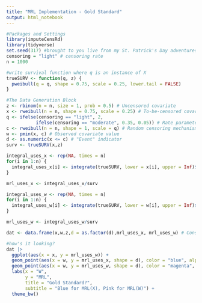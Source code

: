 ```yaml
---
title: "MRL Implementation - Gold Standard"
output: html_notebook
---
```


```r
#Packages and Settings
library(imputeCensRd)
library(tidyverse)
set.seed(317) #brought to you live from my St. Patrick's Day adventures!
censoring = "light" # censoring rate
n = 1000 
```

```r
#write survival function where q is an instance of X
trueSURV <- function(q, z) {
  pweibull(q = q, shape = 0.75, scale = 0.25, lower.tail = FALSE)
}
```

```r
#The Data Generation Block
z <- rbinom(n = n, size = 1, prob = 0.5) # Uncensored covariate
x <- rweibull(n = n, shape = 0.75, scale = 0.25) # To-be-censored covariate
q <- ifelse(censoring == "light", 2, 
           ifelse(censoring == "moderate", 0.35, 0.05)) # Rate parameter for censoring
c <- rweibull(n = n, shape = 1, scale = q) # Random censoring mechanism
w <- pmin(x, c) # Observed covariate value
d <- as.numeric(x <= c) # "Event" indicator
surv <- trueSURV(x,z)

integral_uses_x <- rep(NA, times = n)
for(i in 1:n) {
  integral_uses_x[i] <- integrate(trueSURV, lower = x[i], upper = Inf)$value
}

mrl_uses_x <- integral_uses_x/surv

integral_uses_w <- rep(NA, times = n)
for(i in 1:n) {
  integral_uses_w[i] <- integrate(trueSURV, lower = w[i], upper = Inf)$value
}

mrl_uses_w <- integral_uses_w/surv

dat <- data.frame(x,w,z,d = as.factor(d),mrl_uses_x, mrl_uses_w) # Construct dataset

```

```r
#how's it looking?
dat |>
  ggplot(aes(x = x, y = mrl_uses_w)) +
  geom_point(aes(x = w, y = mrl_uses_x, shape = d), color = "blue", alpha = 0.5) +
  geom_point(aes(x = w, y = mrl_uses_w, shape = d), color = "magenta", alpha = 0.5) +
  labs(x = "W",
       y = "MRL",
       title = "Gold Standard?",
       subtitle = "Blue for MRL(X), Pink for MRL(W)") +
  theme_bw()
```



